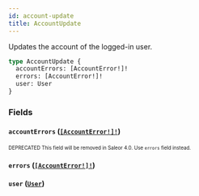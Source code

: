 ```yaml
---
id: account-update
title: AccountUpdate
---
```


Updates the account of the logged-in user.

```graphql
type AccountUpdate {
  accountErrors: [AccountError!]!
  errors: [AccountError!]!
  user: User
}
```

### Fields

#### `accountErrors` ([`[AccountError!]!`](/developer/api-reference/objects/account-error.mdx))

<sub><sup><span className="deprecatedTag">DEPRECATED</span> This field will be removed in Saleor 4.0. Use `errors` field instead.</sup></sub>

#### `errors` ([`[AccountError!]!`](/developer/api-reference/objects/account-error.mdx))

#### `user` ([`User`](/developer/api-reference/objects/user.mdx))
